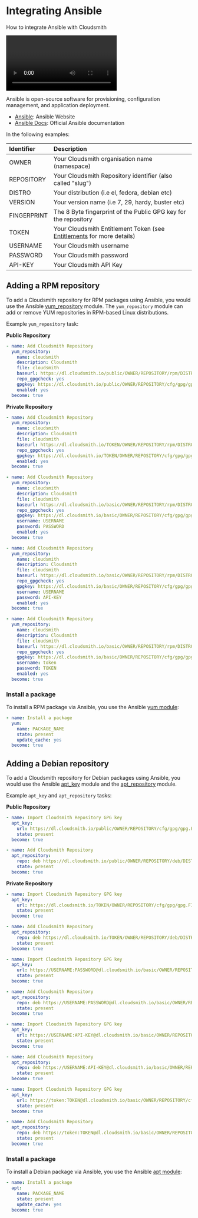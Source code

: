 
# Integrating Ansible

How to integrate Ansible with Cloudsmith

<Video wistiaId="226hshjm34"></Video>

Ansible is open-source software for provisioning, configuration management, and application deployment. 

- [Ansible](https://www.ansible.com/): Ansible Website
- [Ansible Docs](https://docs.ansible.com/): Official Ansible documentation 

In the following examples: 

| Identifier  | Description                                                                               |
| :---------- | :---------------------------------------------------------------------------------------- |
| OWNER       | Your Cloudsmith organisation name (namespace)                                             |
| REPOSITORY  | Your Cloudsmith Repository identifier (also called "slug")                                |
| DISTRO      | Your distribution  (i.e el, fedora, debian etc)                                           |
| VERSION     | Your version name (i.e 7, 29, hardy, buster etc)                                          |
| FINGERPRINT | The 8 Byte fingerprint of the Public GPG key for the repository                           |
| TOKEN       | Your Cloudsmith Entitlement Token (see [Entitlements](/software-distribution/entitlement-tokens) for more details) |
| USERNAME    | Your Cloudsmith username                                                                  |
| PASSWORD    | Your Cloudsmith password                                                                  |
| API-KEY     | Your Cloudsmith API Key                                                                   |

## Adding a RPM repository

To add a Cloudsmith repository for RPM packages using Ansible, you would use the Ansible [yum_repository](https://docs.ansible.com/ansible/latest/modules/yum_repository_module.html) module.  The `yum_repository` module can add or remove YUM repositories in RPM-based Linux distributions.

Example `yum_repository` task:

**Public Repository**

```yaml
- name: Add Cloudsmith Repository
  yum_repository:
    name: cloudsmith
    description: Cloudsmith
    file: cloudsmith
    baseurl: https://dl.cloudsmith.io/public/OWNER/REPOSITORY/rpm/DISTRO/VERSION/$basearch
    repo_gpgcheck: yes
    gpgkey: https://dl.cloudsmith.io/public/OWNER/REPOSITORY/cfg/gpg/gpg.FINGERPRINT.key
    enabled: yes
  become: true
```

**Private Repository**

```yaml Entitlement Token Auth
- name: Add Cloudsmith Repository
  yum_repository:
    name: cloudsmith
    description: Cloudsmith
    file: cloudsmith
    baseurl: https://dl.cloudsmith.io/TOKEN/OWNER/REPOSITORY/rpm/DISTRO/VERSION/$basearch
    repo_gpgcheck: yes
    gpgkey: https://dl.cloudsmith.io/TOKEN/OWNER/REPOSITORY/cfg/gpg/gpg.FINGERPRINT.key
    enabled: yes 
  become: true
```
```yaml HTTP Basic Auth (User & Pass)
- name: Add Cloudsmith Repository
  yum_repository:
    name: cloudsmith
    description: Cloudsmith
    file: cloudsmith
    baseurl: https://dl.cloudsmith.io/basic/OWNER/REPOSITORY/rpm/DISTRO/VERSION/$basearch
    repo_gpgcheck: yes
    gpgkey: https://dl.cloudsmith.io/basic/OWNER/REPOSITORY/cfg/gpg/gpg.FINGERPRINT.key
    username: USERNAME
    password: PASSWORD
    enabled: yes
  become: true
```
```yaml HTTP Basic Auth (API-Key)
- name: Add Cloudsmith Repository
  yum_repository:
    name: cloudsmith
    description: Cloudsmith
    file: cloudsmith
    baseurl: https://dl.cloudsmith.io/basic/OWNER/REPOSITORY/rpm/DISTRO/VERSION/$basearch
    repo_gpgcheck: yes
    gpgkey: https://dl.cloudsmith.io/basic/OWNER/REPOSITORY/cfg/gpg/gpg.FINGERPRINT.key
    username: USERNAME
    password: API-KEY
    enabled: yes
  become: true
```
```yaml HTTP Basic Auth (Token)
- name: Add Cloudsmith Repository
  yum_repository:
    name: cloudsmith
    description: Cloudsmith
    file: cloudsmith
    baseurl: https://dl.cloudsmith.io/basic/OWNER/REPOSITORY/rpm/DISTRO/VERSION/$basearch
    repo_gpgcheck: yes
    gpgkey: https://dl.cloudsmith.io/basic/OWNER/REPOSITORY/cfg/gpg/gpg.FINGERPRINT.key
    username: token
    password: TOKEN
    enabled: yes
  become: true
```

### Install a package

To install a RPM package via Ansible, you use the Ansible [yum module](https://docs.ansible.com/ansible/2.3/yum_module.html):

```yaml
- name: Install a package
  yum:
    name: PACKAGE_NAME
    state: present
    update_cache: yes
  become: true
```

## Adding a Debian repository

To add a Cloudsmith repository for Debian packages using Ansible, you would use the Ansible [apt_key](https://docs.ansible.com/ansible/latest/modules/apt_key_module.html) module and the [apt_repository](https://docs.ansible.com/ansible/latest/modules/apt_repository_module.html) module.  

Example `apt_key` and `apt_repository` tasks:

**Public Repository**

```yaml
- name: Import Cloudsmith Repository GPG key
  apt_key:
    url: https://dl.cloudsmith.io/public/OWNER/REPOSITORY/cfg/gpg/gpg.FINGERPRINT.key
    state: present
  become: true

- name: Add Cloudsmith Repository
  apt_repository:
    repo: deb https://dl.cloudsmith.io/public/OWNER/REPOSITORY/deb/DISTRO VERSION main
    state: present
  become: true
```

**Private Repository**

```yaml Entitlement Token Auth
- name: Import Cloudsmith Repository GPG key
  apt_key:
    url: https://dl.cloudsmith.io/TOKEN/OWNER/REPOSITORY/cfg/gpg/gpg.FINGERPRINT.key
    state: present
  become: true

- name: Add Cloudsmith Repository
  apt_repository:
    repo: deb https://dl.cloudsmith.io/TOKEN/OWNER/REPOSITORY/deb/DISTRO VERSION main
    state: present
  become: true
```
```yaml HTTP Basic Auth (User & Pass)
- name: Import Cloudsmith Repository GPG key
  apt_key:
    url: https://USERNAME:PASSWORD@dl.cloudsmith.io/basic/OWNER/REPOSITORY/cfg/gpg/gpg.FINGERPRINT.key
    state: present
  become: true

- name: Add Cloudsmith Repository
  apt_repository:
    repo: deb https://USERNAME:PASSWORD@dl.cloudsmith.io/basic/OWNER/REPOSITORY/deb/DISTRO VERSION main
    state: present
  become: true
```
```yaml HTTP Basic Auth (API-Key)
- name: Import Cloudsmith Repository GPG key
  apt_key:
    url: https://USERNAME:API-KEY@dl.cloudsmith.io/basic/OWNER/REPOSITORY/cfg/gpg/gpg.FINGERPRINT.key
    state: present
  become: true

- name: Add Cloudsmith Repository
  apt_repository:
    repo: deb https://USERNAME:API-KEY@dl.cloudsmith.io/basic/OWNER/REPOSITORY/deb/DISTRO VERSION main
    state: present
  become: true
```
```yaml HTTP Basic Auth (Token)
- name: Import Cloudsmith Repository GPG key
  apt_key:
    url: https://token:TOKEN@dl.cloudsmith.io/basic/OWNER/REPOSITORY/cfg/gpg/gpg.FINGERPRINT.key
    state: present
  become: true

- name: Add Cloudsmith Repository
  apt_repository:
    repo: deb https://token:TOKEN@dl.cloudsmith.io/basic/OWNER/REPOSITORY/deb/DISTRO VERSION main
    state: present
  become: true
```

### Install a package

To install a Debian package via Ansible, you use the Ansible [apt module](https://docs.ansible.com/ansible/2.3/apt_module.html):

```yaml
- name: Install a package
  apt:
    name: PACKAGE_NAME
    state: present
    update_cache: yes
  become: true
```
